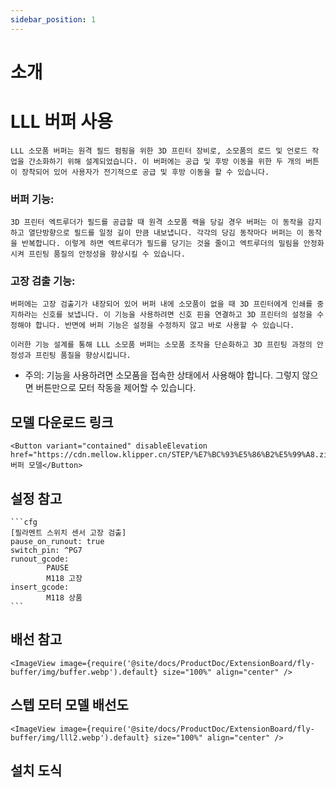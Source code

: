 ```yaml
---
sidebar_position: 1
---
```


# 소개

# LLL 버퍼 사용

    LLL 소모품 버퍼는 원격 필드 펌핑을 위한 3D 프린터 장비로, 소모품의 로드 및 언로드 작업을 간소화하기 위해 설계되었습니다. 이 버퍼에는 공급 및 후방 이동을 위한 두 개의 버튼이 장착되어 있어 사용자가 전기적으로 공급 및 후방 이동을 할 수 있습니다.

### 버퍼 기능:

    3D 프린터 엑트루더가 필드를 공급할 때 원격 소모품 랙을 당길 경우 버퍼는 이 동작을 감지하고 열단방향으로 필드를 일정 길이 만큼 내보냅니다. 각각의 당김 동작마다 버퍼는 이 동작을 반복합니다. 이렇게 하면 엑트루더가 필드를 당기는 것을 줄이고 엑트루더의 밀림을 안정화시켜 프린팅 품질의 안정성을 향상시킬 수 있습니다.

### 고장 검출 기능:

    버퍼에는 고장 검출기가 내장되어 있어 버퍼 내에 소모품이 없을 때 3D 프린터에게 인쇄를 중지하라는 신호를 보냅니다. 이 기능을 사용하려면 신호 핀을 연결하고 3D 프린터의 설정을 수정해야 합니다. 반면에 버퍼 기능은 설정을 수정하지 않고 바로 사용할 수 있습니다.

    이러한 기능 설계를 통해 LLL 소모품 버퍼는 소모품 조작을 단순화하고 3D 프린팅 과정의 안정성과 프린팅 품질을 향상시킵니다.

* 주의: 기능을 사용하려면 소모품을 접속한 상태에서 사용해야 합니다. 그렇지 않으면 버튼만으로 모터 작동을 제어할 수 있습니다.

## 모델 다운로드 링크

    <Button variant="contained" disableElevation href="https://cdn.mellow.klipper.cn/STEP/%E7%BC%93%E5%86%B2%E5%99%A8.zip">버퍼 모델</Button>

## 설정 참고

    ```cfg
    [필라멘트 스위치 센서 고장 검출]
    pause_on_runout: true
    switch_pin: ^PG7
    runout_gcode:
            PAUSE
            M118 고장
    insert_gcode:
            M118 상품
    ```

## 배선 참고

    <ImageView image={require('@site/docs/ProductDoc/ExtensionBoard/fly-buffer/img/buffer.webp').default} size="100%" align="center" />

## 스텝 모터 모델 배선도

    <ImageView image={require('@site/docs/ProductDoc/ExtensionBoard/fly-buffer/img/lll2.webp').default} size="100%" align="center" />

## 설치 도식

<PdfView file="https://cdn.mellow.klipper.cn/SCH-PDF/buffer.pdf"/>